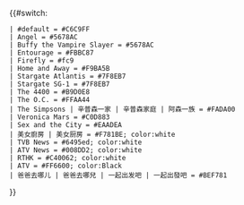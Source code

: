 <includeonly>{{#switch: {{{1}}}
 | #default = <nowiki>#</nowiki>C6C9FF
 | Angel = <nowiki>#</nowiki>5678AC
 | Buffy the Vampire Slayer = <nowiki>#</nowiki>5678AC
 | Entourage = <nowiki>#</nowiki>FBBC87
 | Firefly = <nowiki>#</nowiki>fc9
 | Home and Away = <nowiki>#</nowiki>F9BA5B
 | Stargate Atlantis = <nowiki>#</nowiki>7F8EB7
 | Stargate SG-1 = <nowiki>#</nowiki>7F8EB7
 | The 4400 = <nowiki>#</nowiki>B9D0E8
 | The O.C. = <nowiki>#</nowiki>FFAA44
 | The Simpsons | 辛普森一家 | 辛普森家庭 | 阿森一族 = <nowiki>#</nowiki>FADA00
 | Veronica Mars = <nowiki>#</nowiki>C0D883
 | Sex and the City = <nowiki>#</nowiki>EAADEA
 | 美女廚房 | 美女厨房 = <nowiki>#</nowiki>F781BE; color:white
 | TVB News = <nowiki>#</nowiki>6495ed; color:white
 | ATV News = <nowiki>#</nowiki>008DD2; color:white
 | RTHK = <nowiki>#</nowiki>C40062; color:white
 | ATV = <nowiki>#</nowiki>FF6600; color:Black
 | 爸爸去哪儿 | 爸爸去哪兒 | 一起出发吧 | 一起出發吧 = <nowiki>#</nowiki>BEF781
}}</includeonly><noinclude>{{Documentation}}</noinclude>